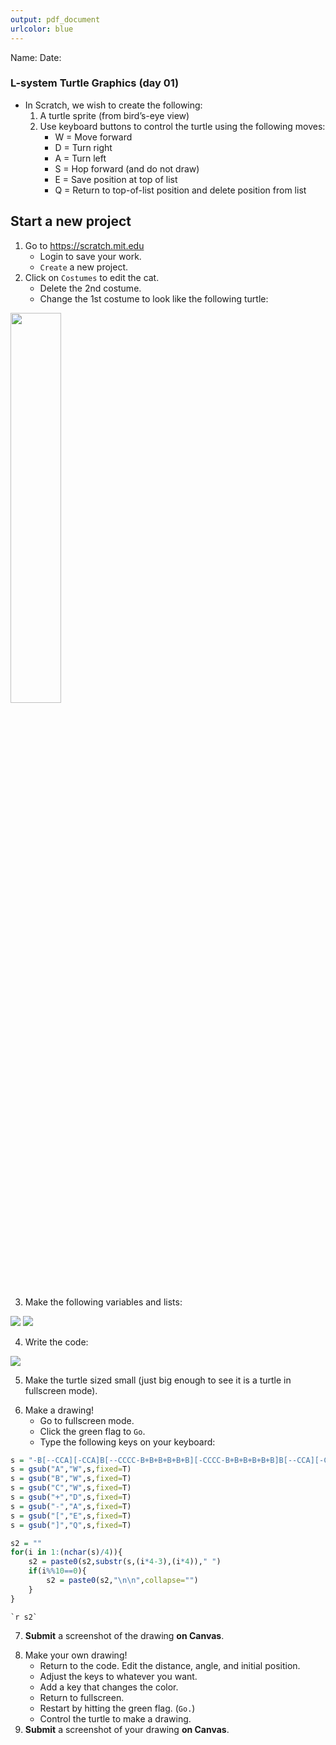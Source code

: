 ```yaml
---
output: pdf_document
urlcolor: blue
---
```


Name: \hspace{4in} Date: \hrule

### L-system Turtle Graphics (day 01)

* In Scratch, we wish to create the following:
    1. A turtle sprite (from bird's-eye view)
    2. Use keyboard buttons to control the turtle using the following moves:
        * W = Move forward
        * D = Turn right
        * A = Turn left
        * S = Hop forward (and do not draw)
        * E = Save position at top of list
        * Q = Return to top-of-list position and delete position from list

## Start a new project

1. Go to [https://scratch.mit.edu](https://scratch.mit.edu)
    * Login to save your work.
    * `Create` a new project. 
2. Click on `Costumes` to edit the cat.
    * Delete the 2nd costume.
    * Change the 1st costume to look like the following turtle:
    
![](turtle.png){width=40%}

3. Make the following variables and lists:

![](variables.png) ![](lists.png)

\newpage

4. Write the code:

![](code.png)

5. Make the turtle sized small (just big enough to see it is a turtle in fullscreen mode).

\newpage

6. Make a drawing!
    * Go to fullscreen mode.
    * Click the green flag to `Go`.
    * Type the following keys on your keyboard:
    
```r
s = "-B[--CCA][-CCA]B[--CCCC-B+B+B+B+B+B][-CCCC-B+B+B+B+B+B]B[--CCA][-CCA]B+B[--CCA][-CCA]B[--CCCC-B+B+B+B+B+B][-CCCC-B+B+B+B+B+B]B[--CCA][-CCA]B+B[--CCA][-CCA]B[--CCCC-B+B+B+B+B+B][-CCCC-B+B+B+B+B+B]B[--CCA][-CCA]B+B[--CCA][-CCA]B[--CCCC-B+B+B+B+B+B][-CCCC-B+B+B+B+B+B]B[--CCA][-CCA]B+B[--CCA][-CCA]B[--CCCC-B+B+B+B+B+B][-CCCC-B+B+B+B+B+B]B[--CCA][-CCA]B+B[--CCA][-CCA]B[--CCCC-B+B+B+B+B+B][-CCCC-B+B+B+B+B+B]B[--CCA][-CCA]B-SSSSSSSSSSS"
s = gsub("A","W",s,fixed=T)
s = gsub("B","W",s,fixed=T)
s = gsub("C","W",s,fixed=T)
s = gsub("+","D",s,fixed=T)
s = gsub("-","A",s,fixed=T)
s = gsub("[","E",s,fixed=T)
s = gsub("]","Q",s,fixed=T)

s2 = ""
for(i in 1:(nchar(s)/4)){
    s2 = paste0(s2,substr(s,(i*4-3),(i*4))," ")
    if(i%%10==0){
        s2 = paste0(s2,"\n\n",collapse="")
    }
}

```

\LARGE
```
`r s2`
```
\normalsize

\vfill

7. **Submit** a screenshot of the drawing **on Canvas**.

\vfill

\newpage

8. Make your own drawing!
    * Return to the code. Edit the distance, angle, and initial position.
    * Adjust the keys to whatever you want.
    * Add a key that changes the color.
    * Return to fullscreen.
    * Restart by hitting the green flag. (`Go.`)
    * Control the turtle to make a drawing.
9. **Submit** a screenshot of your drawing **on Canvas**.
    
    